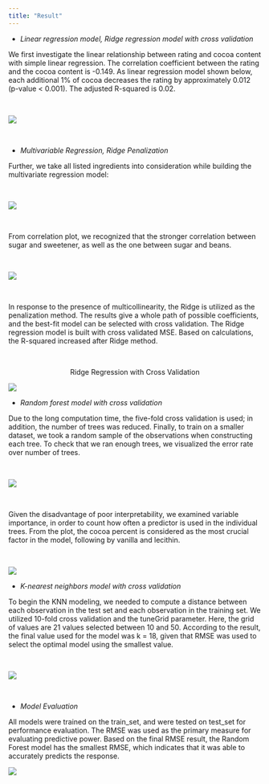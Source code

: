 ```yaml
---
title: "Result"
---
```


- *Linear regression model, Ridge regression model with cross validation*

We first investigate the linear relationship between rating and cocoa content with simple linear regression. The correlation coefficient between the rating and the cocoa content is -0.149. As linear regression model shown below, each additional 1% of cocoa decreases the rating by approximately 0.012 (p-value < 0.001). The adjusted R-squared is 0.02.

<br />

![](cor1.png)

<br />

- *Multivariable Regression, Ridge Penalization*

Further, we take all listed ingredients into consideration while building the multivariate regression model:

<br />

![](tab1.png)

<br />

From correlation plot, we recognized that the stronger correlation between sugar and sweetener, as well as the one between sugar and beans. 

<br />

![](cor2.png)

<br />

In response to the presence of multicollinearity, the Ridge is utilized as the penalization method. The results give a whole path of possible coefficients, and the best-fit model can be selected with cross validation. The Ridge regression model is built with cross validated MSE. Based on calculations, the R-squared increased after Ridge method. 

<br />

<center> Ridge Regression with Cross Validation </center>
![](ridge.png)
<br />

- *Random forest model with cross validation*

Due to the long computation time, the five-fold cross validation is used; in addition, the number of trees was reduced. Finally, to train on a smaller dataset, we took a random sample of the observations when constructing each tree. To check that we ran enough trees, we visualized the error rate over number of trees.

<br />

![](rf.png)

<br />

Given the disadvantage of poor interpretability, we examined variable importance, in order to count how often a predictor is used in the individual trees. From the plot, the cocoa percent is considered as the most crucial factor in the model, following by vanilla and lecithin.

<br />

![](var1.png)

- *K-nearest neighbors model with cross validation*

To begin the KNN modeling, we needed to compute a distance between each observation in the test set and each observation in the training set. We utilized 10-fold cross validation and the tuneGrid parameter. Here, the grid of values are 21 values selected between 10 and 50.
According to the result, the final value used for the model was k = 18, given that RMSE was used to select the optimal model using the smallest value.

<br />

![](knn.png)

<br />

- *Model Evaluation*

All models were trained on the train_set, and were tested on test_set for performance evaluation. The RMSE was used as the primary measure for evaluating predictive power. Based on the final RMSE result, the Random Forest model has the smallest RMSE, which indicates that it was able to accurately predicts the response. 

![](tab2.png)
